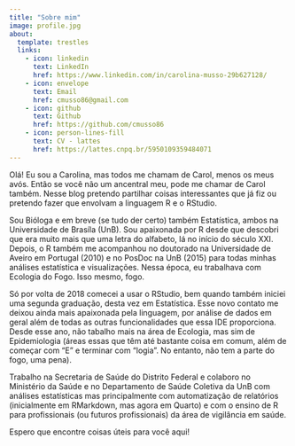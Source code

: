 ```yaml
---
title: "Sobre mim"
image: profile.jpg
about:
  template: trestles
  links:
    - icon: linkedin
      text: LinkedIn
      href: https://www.linkedin.com/in/carolina-musso-29b627128/
    - icon: envelope
      text: Email
      href: cmusso86@gmail.com
    - icon: github
      text: Github
      href: https://github.com/cmusso86
    - icon: person-lines-fill
      text: CV - lattes
      href: https://lattes.cnpq.br/5950109359484071
---
```


Olá! Eu sou a Carolina, mas todos me chamam de Carol, menos os meus avós. Então se você não um ancentral meu, pode me chamar de Carol também. Nesse blog pretendo partilhar coisas interessantes que já fiz ou pretendo fazer que envolvam a linguagem R e o RStudio.

Sou Bióloga e em breve (se tudo der certo) também Estatística, ambos na Universidade de Brasíla (UnB). Sou apaixonada por R desde que descobri que era muito mais que uma letra do alfabeto, lá no início do século XXI. Depois, o R também me acompanhou no doutorado na Universidade de Aveiro em Portugal (2010) e no PosDoc na UnB (2015) para todas minhas análises estatística e visualizações. Nessa época, eu trabalhava com Ecologia do Fogo. Isso mesmo, fogo.

Só por volta de 2018 comecei a usar o RStudio, bem quando também iniciei uma segunda graduação, desta vez em Estatística. Esse novo contato me deixou ainda mais apaixonada pela linguagem, por análise de dados em geral além de todas as outras funcionalidades que essa IDE proporciona. Desde esse ano, não tabalho mais na área de Ecologia, mas sim de Epidemiologia (áreas essas que têm até bastante coisa em comum, além de começar com "E" e terminar com "logia". No entanto, não tem a parte do fogo, uma pena).

Trabalho na Secretaria de Saúde do Distrito Federal e colaboro no Ministério da Saúde e no Departamento de Saúde Coletiva da UnB com análises estatísticas mas principalmente com automatização de relatórios (inicialmente em RMarkdown, mas agora em Quarto) e com o ensino de R para profissionais (ou futuros profissionais) da área de vigilância em saúde.

Espero que encontre coisas úteis para você aqui!
